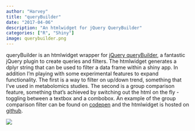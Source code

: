 ```yaml
---
author: "Harvey"
title: "queryBuilder"
date: "2017-04-06"
description: "An htmlwidget for jQuery QueryBuilder"
categories: ["R", "Shiny"]
image: querybuilder.png
---
```


queryBuilder is an htmlwidget wrapper for [jQuery queryBuilder](http://querybuilder.js.org/), a fantastic jQuery plugin to create queries and filters.  The htmlwidget generates a dplyr string that can be used to filter a data frame within a shiny app.  In addition I'm playing with some experimental features to expand functionality.  The first is a way to filter on up/down trend, something that I've used in metabolomics studies.  The second is a group comparison feature, something that's achieved by switching out the html on the fly - toggling between a textbox and a combobox.  An example of the group comparison filter can be found on [codepen](https://codepen.io/harveyl888/pen/mOejgN) and the htmlwidget is hosted on [github](https://github.com/harveyl888/queryBuilder).

![](queryBuilder.png)

